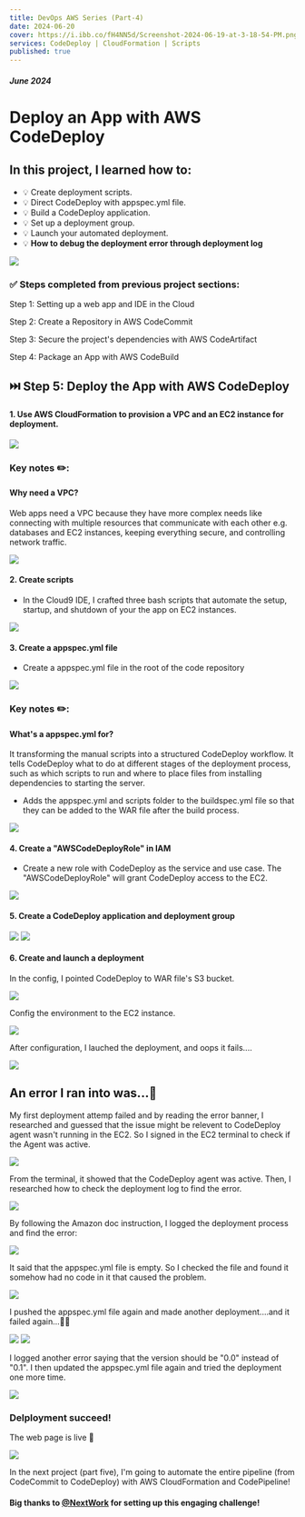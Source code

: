 ```yaml
---
title: DevOps AWS Series (Part-4)
date: 2024-06-20
cover: https://i.ibb.co/fH4NN5d/Screenshot-2024-06-19-at-3-18-54-PM.png
services: CodeDeploy | CloudFormation | Scripts
published: true
---
```


##### June 2024

# Deploy an App with AWS CodeDeploy

## In this project, I learned how to:

-   💡 Create deployment scripts.
-   💡 Direct CodeDeploy with appspec.yml file.
-   💡 Build a CodeDeploy application.
-   💡 Set up a deployment group.
-   💡 Launch your automated deployment.
-   💡 **How to debug the deployment error through deployment log**

<img src="https://i.ibb.co/7kMH5dL/deploy-flow.png" />

### ✅ Steps completed from previous project sections:

Step 1: Setting up a web app and IDE in the Cloud

Step 2: Create a Repository in AWS CodeCommit

Step 3: Secure the project's dependencies with AWS CodeArtifact

Step 4: Package an App with AWS CodeBuild

## ⏭️ Step 5: Deploy the App with AWS CodeDeploy

#### 1. Use AWS CloudFormation to provision a VPC and an EC2 instance for deployment.

<img src="https://i.ibb.co/HHjNsJX/stack-details.png" />

<HighlightBlock color="#f9e4ff">
    <h3>Key notes ✏️:</h3>
    <h4>Why need a VPC?</h4>
    <p>
        Web apps need a VPC because they have more complex needs like connecting
        with multiple resources that communicate with each other e.g. databases
        and EC2 instances, keeping everything secure, and controlling network
        traffic.
    </p>
</HighlightBlock>

<img src="https://i.ibb.co/QMSXcDc/server-instance.png" />

#### 2. Create scripts

-   In the Cloud9 IDE, I crafted three bash scripts that automate the setup, startup, and shutdown of your the app on EC2 instances.

<img src="https://i.ibb.co/PrGx3Q4/scripts-folder.png" className="small-img" />

#### 3. Create a appspec.yml file

-   Create a appspec.yml file in the root of the code repository

<img src="https://i.ibb.co/JrRpBfm/appspec-code.png" />

<HighlightBlock color="#f9e4ff">
    <h3>Key notes ✏️:</h3>
    <h4>What's a appspec.yml for?</h4>
    <p>
        It transforming the manual scripts into a structured CodeDeploy
        workflow. It tells CodeDeploy what to do at different stages of the
        deployment process, such as which scripts to run and where to place
        files from installing dependencies to starting the server.
    </p>
</HighlightBlock>

-   Adds the appspec.yml and scripts folder to the buildspec.yml file so that they can be added to the WAR file after the build process.

<img src="https://i.ibb.co/r6c77GV/update-buildspec.png" />

#### 4. Create a "AWSCodeDeployRole" in IAM

-   Create a new role with CodeDeploy as the service and use case. The "AWSCodeDeployRole" will grant CodeDeploy access to the EC2.

<img src="https://i.ibb.co/8mHCVF0/deploy-role.png" />

#### 5. Create a CodeDeploy application and deployment group

<img src="https://i.ibb.co/nB3yqM4/set-up-deploy.png" />

<img src="https://i.ibb.co/kyv2Trv/create-deployment-group.png" />

#### 6. Create and launch a deployment

In the config, I pointed CodeDeploy to WAR file's S3 bucket.

<img src="https://i.ibb.co/W2nVMGx/deployment-setting.png" />

Config the environment to the EC2 instance.

<img src="https://i.ibb.co/jyLJXsS/deploy-env-config.png" />

After configuration, I lauched the deployment, and oops it fails....

<img src="https://i.ibb.co/wBLRDTQ/deploy-failed.png" />

## <span className="error-section">An error I ran into was...👀</span>

My first deployment attemp failed and by reading the error banner, I researched and guessed that the issue might be relevent to CodeDeploy agent wasn't running in the EC2. So I signed in the EC2 terminal to check if the Agent was active.

<img src="https://i.ibb.co/LxpbDqd/codedeploy-agent-active.png" />

From the terminal, it showed that the CodeDeploy agent was active. Then, I researched how to check the deployment log to find the error.

<img src="https://i.ibb.co/17mKGdL/doc-view-log-file.png" />

By following the Amazon doc instruction, I logged the deployment process and find the error:

<img src="https://i.ibb.co/616xZKV/log-error.png" />

It said that the appspec.yml file is empty. So I checked the file and found it somehow had no code in it that caused the problem.

<img src="https://i.ibb.co/DVyjZsJ/appspec-empty.png" />

I pushed the appspec.yml file again and made another deployment....and it failed again...🤦‍♀️

<img src="https://i.ibb.co/61JBtPB/failed-warning.png" />

<img src="https://i.ibb.co/4K0QVBm/log-error2.png" />

I logged another error saying that the version should be "0.0" instead of "0.1". I then updated the appspec.yml file again and tried the deployment one more time.

<img src="https://i.ibb.co/kqGstkC/deploy-success.png" />

### Delployment succeed!

The web page is live 🎉

<img src="https://i.ibb.co/FbQYpSb/host-live.png" />

In the next project (part five), I'm going to automate the entire pipeline (from CodeCommit to CodeDeploy) with AWS CloudFormation and CodePipeline!

#### Big thanks to [@NextWork](https://www.nextwork.org/) for setting up this engaging challenge!
